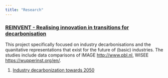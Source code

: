 ```yaml
---
title: "Research"
---
```




### [REINVENT - Realising innovation in transitions for decarbonisation](http://www.reinvent-project.eu)
This project specifically focused on industry decarbonisations and the quanitative representations that exist for the future of (basic) industries. The studies include data comparisons of IMAGE <http://www.pbl.nl>, WISEE <https://wupperinst.org/en/>.


1. [Industry decarbonization towards 2050](industry.html) 





